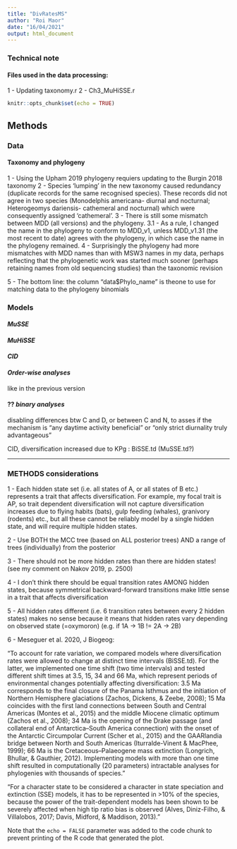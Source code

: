 ```yaml
---
title: "DivRatesMS"
author: "Roi Maor"
date: "16/04/2021"
output: html_document
---
```

### Technical note
#### Files used in the data processing:
1 - Updating taxonomy.r
2 - Ch3_MuHiSSE.r
```r
knitr::opts_chunk$set(echo = TRUE)
```

## Methods
### Data
#### Taxonomy and phylogeny
1 - Using the Upham 2019 phylogeny requiers updating to the Burgin 2018 taxonomy
2 - Species 'lumping' in the new taxonomy caused redundancy (duplicate records for the same recognised species). These records did not agree in two species (Monodelphis americana- diurnal and nocturnal; Heterogeomys dariensis- cathemeral and nocturnal) which were consequently assigned 'cathemeral'.
3 - There is still some mismatch between MDD (all versions) and the phylogeny. 
3.1 - As a rule, I changed the name in the phylogeny to conform to MDD_v1, unless MDD_v1.31 (the most recent to date) agrees with the phylogeny, in which case the name in the phylogeny remained.
4 - Surprisingly the phylogeny had more mismatches with MDD names than with MSW3 names in my data, perhaps reflecting that the phylogenetic work was started much sooner (perhaps retaining names from old sequencing studies) than the taxonomic revision

5 - The bottom line: the column "data$Phylo_name" is theone to use for matching data to the phylogeny binomials

### Models
#### _MuSSE_
#### _MuHiSSE_
#### _CID_
#### _Order-wise analyses_
like in the previous version

#### ?? _binary analyses_ 
disabling differences btw C and D, or between C and N, to asses if the mechanism is "any daytime activity beneficial" or "only strict diurnality truly advantageous"

CID, diversification increased due to KPg : BiSSE.td (MuSSE.td?)





------

### **METHODS considerations**

1 - 
Each hidden state set (i.e. all states of A, or all states of B etc.) represents a trait that affects diversification.
For example, my focal trait is AP, so trait dependent diversification will not capture diversification increases due to flying habits (bats), gulp feeding (whales), granivory (rodents) etc., but all these cannot be reliably model by a single hidden state, and will require multiple hidden states. 

2 - 
Use BOTH the MCC tree (based on ALL posterior trees) AND a range of trees (individually) from the posterior

3 - 
There should not be more hidden rates than there are hidden states! (see my comment on Nakov 2019, p. 2500)

4 - 
I don't think there should be equal transition rates AMONG hidden states, because symmetrical backward-forward transitions make little sense in a trait that affects diversification 

5 - 
All hidden rates different (i.e. 6  transition rates between every 2 hidden states) makes no sense because it means that hidden rates vary depending on observed state (=oxymoron) (e.g. if 1A -> 1B != 2A -> 2B)

6 - 
Meseguer et al. 2020, J Biogeog:

"To account for rate variation, we compared models where diversification rates were allowed to change at 
distinct time intervals (BiSSE.td). For the latter, we implemented one time shift (two time intervals) 
and tested different shift times at 3.5, 15, 34 and 66 Ma, which represent periods of environmental
changes potentially affecting diversification: 3.5 Ma corresponds to the final closure of the Panama 
Isthmus and the initiation of Northern Hemisphere glaciations (Zachos, Dickens, & Zeebe, 2008); 15 Ma 
coincides with the first land connections between South and Central Americas (Montes et al., 2015) and 
the middle Miocene climatic optimum (Zachos et al., 2008); 34 Ma is the opening of the Drake passage (and 
collateral end of Antarctica–South America connection) with the onset of the Antarctic Circumpolar Current 
(Scher et al., 2015) and the GAARlandia bridge between North and South Americas (Iturralde-Vinent & MacPhee, 
1999); 66 Ma is the Cretaceous–Palaeogene mass extinction (Longrich, Bhullar, & Gauthier, 2012). Implementing 
models with more than one time shift resulted in computationally (20 parameters) intractable analyses for 
phylogenies with thousands of species." 

"For a character state to be considered a character in state speciation and extinction (SSE) models, it has 
to be represented in >10% of the species, because the power of the trait-dependent models has been shown to 
be severely affected when high tip ratio bias is observed (Alves, Diniz-Filho, & Villalobos, 2017; Davis, 
Midford, & Maddison, 2013)."

Note that the `echo = FALSE` parameter was added to the code chunk to prevent printing of the R code that generated the plot.


```r

```
